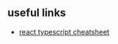 ## useful links

- [react typescript cheatsheet](https://react-typescript-cheatsheet.netlify.app/docs/basic/getting-started/function_components)